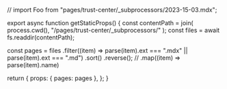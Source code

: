 // import Foo from "pages/trust-center/_subprocessors/2023-15-03.mdx";

<TranscludeSelector pages={props.pages} />

export async function getStaticProps() {
  const contentPath = join(
    process.cwd(),
    "/pages/trust-center/_subprocessors/"
  );
  const files = await fs.readdir(contentPath);

const pages = files
.filter((item) => parse(item).ext === ".mdx" || parse(item).ext === ".md")
.sort()
.reverse();
// .map((item) => parse(item).name)

return {
props: { pages: pages },
};
}
